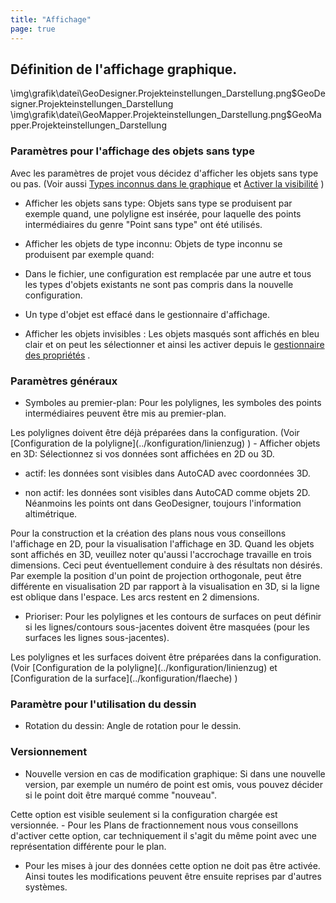 ```yaml
---
title: "Affichage"
page: true
---
```

## D&#233;finition de l&#39;affichage graphique.

<GeoDesigner>
<Image>\img\grafik\datei\GeoDesigner.Projekteinstellungen_Darstellung.png$GeoDesigner.Projekteinstellungen_Darstellung</Image>
</GeoDesigner>
<GeoMapper>
<Image>\img\grafik\datei\GeoMapper.Projekteinstellungen_Darstellung.png$GeoMapper.Projekteinstellungen_Darstellung</Image>
</GeoMapper>
 

### Param&#232;tres pour l&#39;affichage des objets sans type
Avec les param&#232;tres de projet vous d&#233;cidez d&#39;afficher les objets sans type ou pas. (Voir aussi [Types inconnus dans le graphique](../grafik/unbekanntertyp)
 et [Activer la visibilit&#233;](../ansicht/objektsichtbarkeiten_schalten)
)

- <Bold> Afficher les objets sans type: </Bold>  Objets sans type se produisent par exemple quand, une polyligne est ins&#233;r&#233;e, pour laquelle des points interm&#233;diaires du genre &quot;Point sans type&quot; ont &#233;t&#233; utilis&#233;s.

- <Bold> Afficher les objets de type inconnu: </Bold>  Objets de type inconnu se produisent par exemple quand:

- Dans le fichier, une configuration est remplac&#233;e par une autre et tous les types d&#39;objets existants ne sont pas compris dans la nouvelle configuration.

- Un type d&#39;objet est effac&#233; dans le gestionnaire d&#39;affichage.



- <Bold> Afficher les objets invisibles </Bold> : Les objets masqu&#233;s sont affich&#233;s en bleu clair et on peut les s&#233;lectionner et ainsi les activer depuis le 
[gestionnaire des propri&#233;t&#233;s](../eigenschaftsmanager/uebersicht)
. 




### Param&#232;tres g&#233;n&#233;raux

- <Bold> Symboles au premier-plan: </Bold>  Pour les polylignes, les symboles des points interm&#233;diaires peuvent &#234;tre mis au premier-plan.



<Success>
Les polylignes doivent &#234;tre d&#233;j&#224; pr&#233;par&#233;es dans la configuration. (Voir [Configuration de la polyligne](../konfiguration/linienzug)
)
</Success>

<GeoDesigner>
- <Bold> Afficher objets en 3D: </Bold>  S&#233;lectionnez si vos donn&#233;es sont affich&#233;es en 2D ou 3D.


-  actif: les donn&#233;es sont visibles dans AutoCAD avec coordonn&#233;es 3D.


-  non actif: les donn&#233;es sont visibles dans AutoCAD comme objets 2D. N&#233;anmoins les points ont dans GeoDesigner, toujours l&#39;information altim&#233;trique.






<Success>
Pour la construction et la cr&#233;ation des plans nous vous conseillons l&#39;affichage en 2D, pour la visualisation l&#39;affichage en 3D.
</Success>

<Success>
Quand les objets sont affich&#233;s en 3D, veuillez noter qu&#39;aussi l&#39;accrochage travaille en trois dimensions. Ceci peut &#233;ventuellement conduire &#224; des r&#233;sultats non d&#233;sir&#233;s. Par exemple la position d&#39;un point de projection orthogonale, peut &#234;tre diff&#233;rente en visualisation 2D par rapport &#224; la visualisation en 3D, si la ligne est oblique dans l&#39;espace.
</Success>

<Success>
Les arcs restent en 2 dimensions.
</Success>

</GeoDesigner>


- <Bold> Prioriser: </Bold>  Pour les polylignes et les contours de surfaces on peut d&#233;finir si les lignes/contours sous-jacentes doivent &#234;tre masqu&#233;es (pour les surfaces les lignes sous-jacentes).



<Success>
Les polylignes et les surfaces doivent &#234;tre pr&#233;par&#233;es dans la configuration. (Voir [Configuration  de la polyligne](../konfiguration/linienzug)
 et [Configuration de la surface](../konfiguration/flaeche)
)
</Success>

### Param&#232;tre pour l&#39;utilisation du dessin

- <Bold> Rotation du dessin: </Bold>  Angle de rotation pour le dessin. 



### Versionnement

- <Bold> Nouvelle version en cas de modification graphique: </Bold>  Si dans une nouvelle version, par exemple un num&#233;ro de point est omis, vous pouvez d&#233;cider si le point doit &#234;tre marqu&#233; comme &quot;nouveau&quot;. 


<Success>
Cette option est visible seulement si la configuration charg&#233;e est versionn&#233;e.

</Success>
-  Pour les Plans de fractionnement nous vous conseillons d&#39;activer cette option, car techniquement il s&#39;agit du m&#234;me point avec une repr&#233;sentation diff&#233;rente pour le plan.

-  Pour les mises &#224; jour des donn&#233;es cette option ne doit pas &#234;tre activ&#233;e. Ainsi toutes les modifications peuvent &#234;tre ensuite reprises par d&#39;autres syst&#232;mes.





